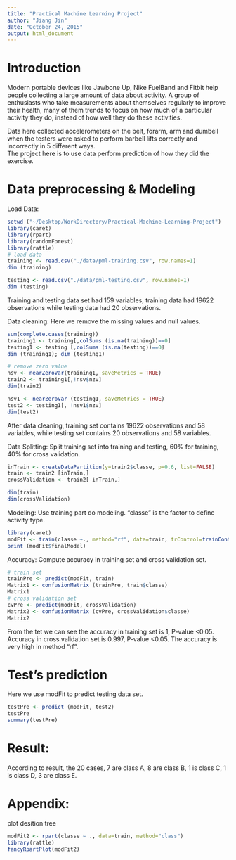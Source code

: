 ```yaml
---
title: "Practical Machine Learning Project"
author: "Jiang Jin"
date: "October 24, 2015"
output: html_document
---
```


# Introduction    
Modern portable devices like Jawbone Up, Nike FuelBand and Fitbit help people collecting a large amount of data about activity. A group of enthusiasts who take measurements about themselves regularly to improve their health, many of them trends to focus on how much of a particular activity they do, instead of how well they do these activities.         

Data here collected accelerometers on the belt, forarm, arm and dumbell when the testers were asked to perform barbell lifts correctly and incorrectly in 5 different ways.    
The project here is to use data perform prediction of how they did the exercise.

# Data preprocessing & Modeling    
Load Data:
```r
setwd ("~/Desktop/WorkDirectory/Practical-Machine-Learning-Project")
library(caret)
library(rpart)
library(randomForest)
library(rattle)
# load data
training <- read.csv("./data/pml-training.csv", row.names=1)
dim (training)

testing <- read.csv("./data/pml-testing.csv", row.names=1)
dim (testing)

```
Training and testing data set had 159 variables, training data had 19622 observations while testing data had 20 observations.

Data cleaning:
Here we remove the missing values and null values.
```r
sum(complete.cases(training))
training1 <- training[,colSums (is.na(training))==0]
testing1 <- testing [,colSums (is.na(testing))==0]
dim (training1); dim (testing1)

# remove zero value
nsv <- nearZeroVar(training1, saveMetrics = TRUE)
train2 <- training1[,!nsv$nzv]
dim(train2)

nsv1 <- nearZeroVar (testing1, saveMetrics = TRUE)
test2 <- testing1[, !nsv1$nzv]
dim(test2)

```
After data cleaning, training set contains 19622 observations and 58 variables, while testing set contains 20 observations and 58 variables.

Data Splitting:
Split training set into training and testing, 60% for training, 40% for cross validation.

```r

inTrain <- createDataPartition(y=train2$classe, p=0.6, list=FALSE)
train <- train2 [inTrain,]
crossValidation <- train2[-inTrain,]

dim(train)
dim(crossValidation)

```
Modeling:
Use training part do modeling. 
"classe" is the factor to define activity type.

```r
library(caret)
modFit <- train(classe ~., method="rf", data=train, trControl=trainControl(method='cv'), number=5, allowParallel=TRUE )
print (modFit$finalModel)


```

Accuracy:
Compute accuracy in training set and cross validation set.

```r
# train set
trainPre <- predict(modFit, train)
Matrix1 <- confusionMatrix (trainPre, train$classe)
Matrix1
# cross validation set
cvPre <- predict(modFit, crossValidation)
Matrix2 <- confusionMatrix (cvPre, crossValidation$classe)
Matrix2
```
From the tet we can see the accuracy in training set is 1, P-value <0.05. 
Accuracy in cross validation set is 0.997, P-value <0.05.
The accuracy is very high in method "rf".

# Test's prediction
Here we use modFit to predict testing data set.

```r
testPre <- predict (modFit, test2)
testPre
summary(testPre)

```

# Result:
According to result, the 20 cases, 7 are class A, 8 are class B, 1 is class C, 1 is class D, 3 are class E.

# Appendix:
plot desition tree

```r

modFit2 <- rpart(classe ~ ., data=train, method="class")
library(rattle)
fancyRpartPlot(modFit2)

```




